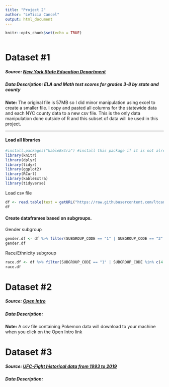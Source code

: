 ```yaml
---
title: "Project 2"
author: "LeTicia Cancel"
output: html_document
---
```


```r
knitr::opts_chunk$set(echo = TRUE)
```

```r

```

# Dataset #1
##### Source: [New York State Education Department](https://data.nysed.gov/downloads.php)
##### Data Description: ELA and Math test scores for grades 3-8 by state and county
**Note:** The original file is 57MB so I did minor manipulation using excel to create a smaller file. I copy and pasted all columns for the statewide data and each NYC county data to a new csv file. This is the only data manipulation done outside of R and this subset of data will be used in this project.

--------
#### Load all libraries
```r
#install.packages("kableExtra") #install this package if it is not already installed
library(knitr)
library(dplyr)
library(tidyr)
library(ggplot2)
library(RCurl)
library(kableExtra)
library(tidyverse)
```


Load csv file
```r
df <- read.table(text = getURL("https://raw.githubusercontent.com/ltcancel/Project2/master/3-8%20ELA%20and%20Math%20Scores%20by%20County.csv"), header = TRUE, sep = ",")
df
```

#### Create dataframes based on subgroups.

Gender subgroup
```r
gender.df <- df %>% filter(SUBGROUP_CODE == "1" | SUBGROUP_CODE == "2" | SUBGROUP_CODE == "3")
gender.df
```

Race/Ethnicity subgroup
```r
race.df <- df %>% filter(SUBGROUP_CODE == "1" | SUBGROUP_CODE %in% c(4:9))
race.df
```


# Dataset #2
##### Source: [Open Intro](https://openintro.org/stat/data/pokemon.csv)
##### Data Description:
**Note:** A csv file containing Pokemon data will download to your machine when you click on the Open Intro link



# Dataset #3
##### Source: [UFC-Fight historical data from 1993 to 2019](https://www.kaggle.com/rajeevw/ufcdata/version/2#raw_total_fight_data.csv)
##### Data Description: 
